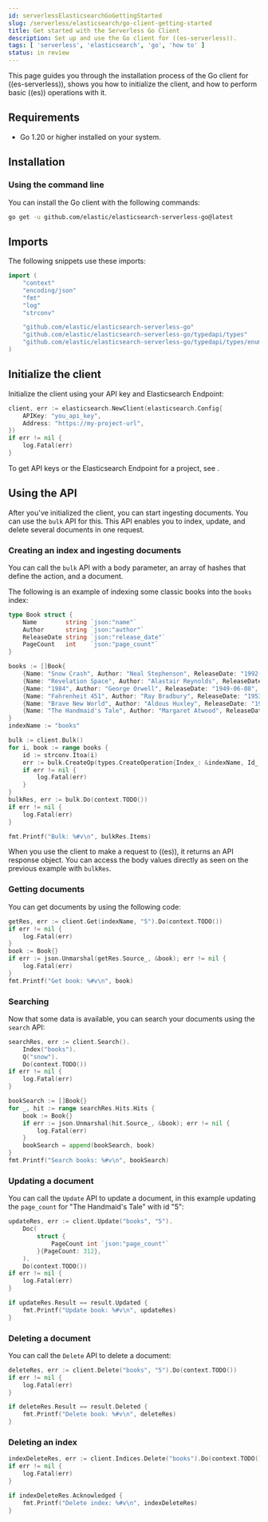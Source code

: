 ```yaml
---
id: serverlessElasticsearchGoGettingStarted
slug: /serverless/elasticsearch/go-client-getting-started
title: Get started with the Serverless Go Client
description: Set up and use the Go client for ((es-serverless)).
tags: [ 'serverless', 'elasticsearch', 'go', 'how to' ]
status: in review
---
```


<DocBadge template="technical preview" />
This page guides you through the installation process of the Go
client for ((es-serverless)), shows you how to initialize the client, and how to perform basic
((es)) operations with it.


## Requirements

* Go 1.20 or higher installed on your system.


## Installation


### Using the command line

You can install the Go client with the following
commands:

```bash
go get -u github.com/elastic/elasticsearch-serverless-go@latest
```


## Imports

The following snippets use these imports:

```go
import (
	"context"
	"encoding/json"
	"fmt"
	"log"
	"strconv"

	"github.com/elastic/elasticsearch-serverless-go"
	"github.com/elastic/elasticsearch-serverless-go/typedapi/types"
	"github.com/elastic/elasticsearch-serverless-go/typedapi/types/enums/result"
)
```


## Initialize the client

Initialize the client using your API key and Elasticsearch Endpoint:

```go
client, err := elasticsearch.NewClient(elasticsearch.Config{
	APIKey: "you_api_key",
	Address: "https://my-project-url",
})
if err != nil {
    log.Fatal(err)
}
```

To get API keys or the Elasticsearch Endpoint for a project, see <DocLink id="serverlessElasticsearchGetStarted" />.


## Using the API

After you've initialized the client, you can start ingesting documents. You can
use the `bulk` API for this. This API enables you to index, update, and delete
several documents in one request.


### Creating an index and ingesting documents

You can call the `bulk` API with a body parameter, an array of hashes that
define the action, and a document.

The following is an example of indexing some classic books into the `books`
index:

```go
type Book struct {
    Name        string `json:"name"`
    Author      string `json:"author"`
    ReleaseDate string `json:"release_date"`
    PageCount   int    `json:"page_count"`
}

books := []Book{
    {Name: "Snow Crash", Author: "Neal Stephenson", ReleaseDate: "1992-06-01", PageCount: 470},
    {Name: "Revelation Space", Author: "Alastair Reynolds", ReleaseDate: "2000-03-15", PageCount: 585},
    {Name: "1984", Author: "George Orwell", ReleaseDate: "1949-06-08", PageCount: 328},
    {Name: "Fahrenheit 451", Author: "Ray Bradbury", ReleaseDate: "1953-10-15", PageCount: 227},
    {Name: "Brave New World", Author: "Aldous Huxley", ReleaseDate: "1932-06-01", PageCount: 268},
    {Name: "The Handmaid's Tale", Author: "Margaret Atwood", ReleaseDate: "1985-06-01", PageCount: 311},
}
indexName := "books"

bulk := client.Bulk()
for i, book := range books {
    id := strconv.Itoa(i)
    err := bulk.CreateOp(types.CreateOperation{Index_: &indexName, Id_: &id}, book)
    if err != nil {
        log.Fatal(err)
    }
}
bulkRes, err := bulk.Do(context.TODO())
if err != nil {
    log.Fatal(err)
}

fmt.Printf("Bulk: %#v\n", bulkRes.Items)
```

When you use the client to make a request to ((es)), it returns an API
response object. You can access the body values directly as seen on
the previous example with `bulkRes`.


### Getting documents

You can get documents by using the following code:

```go
getRes, err := client.Get(indexName, "5").Do(context.TODO())
if err != nil {
    log.Fatal(err)
}
book := Book{}
if err := json.Unmarshal(getRes.Source_, &book); err != nil {
    log.Fatal(err)
}
fmt.Printf("Get book: %#v\n", book)
```


### Searching

Now that some data is available, you can search your documents using the
`search` API:

```go
searchRes, err := client.Search().
    Index("books").
    Q("snow").
    Do(context.TODO())
if err != nil {
    log.Fatal(err)
}

bookSearch := []Book{}
for _, hit := range searchRes.Hits.Hits {
    book := Book{}
    if err := json.Unmarshal(hit.Source_, &book); err != nil {
        log.Fatal(err)
    }
    bookSearch = append(bookSearch, book)
}
fmt.Printf("Search books: %#v\n", bookSearch)
```

### Updating a document

You can call the `Update` API to update a document, in this example updating the
`page_count` for "The Handmaid's Tale" with id "5":

```go
updateRes, err := client.Update("books", "5").
    Doc(
        struct {
            PageCount int `json:"page_count"`
        }{PageCount: 312},
    ).
    Do(context.TODO())
if err != nil {
    log.Fatal(err)
}

if updateRes.Result == result.Updated {
    fmt.Printf("Update book: %#v\n", updateRes)
}
```

### Deleting a document

You can call the `Delete` API to delete a document:

```go
deleteRes, err := client.Delete("books", "5").Do(context.TODO())
if err != nil {
    log.Fatal(err)
}

if deleteRes.Result == result.Deleted {
    fmt.Printf("Delete book: %#v\n", deleteRes)
}
```


### Deleting an index


```go
indexDeleteRes, err := client.Indices.Delete("books").Do(context.TODO())
if err != nil {
    log.Fatal(err)
}

if indexDeleteRes.Acknowledged {
    fmt.Printf("Delete index: %#v\n", indexDeleteRes)
}
```